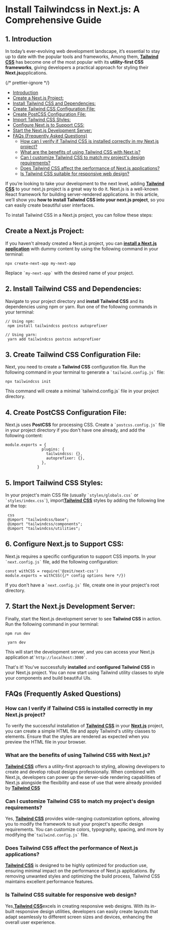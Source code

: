 


# Install Tailwindcss in Next.js: A Comprehensive Guide

## 1. <a name='Introduction'></a>Introduction

In today’s ever-evolving web development landscape, it’s essential to stay up to date with the popular tools and frameworks, Among them, [**Tailwind CSS**](https://tailwindcss.com/) has become one of the most popular with its **utility-first CSS frameworks**, giving developers a practical approach for styling their **Next.js**applications.

<MDXImage
  src={SEO_OBJ.INSTALL_TAILWINDCSS_IN_NEXTJS.featuredImage}
  alt={SEO_OBJ.INSTALL_TAILWINDCSS_IN_NEXTJS.featuredImageAltText}
  title={SEO_OBJ.INSTALL_TAILWINDCSS_IN_NEXTJS.featuredImageAltText}
  extraStyling="mb-4"
/>

{/* prettier-ignore */}
<TOC>
- [Introduction](#Introduction)
- [Create a Next.js Project:](#CreateaNext.jsProject:)
- [Install Tailwind CSS and Dependencies:](#InstallTailwindCSSandDependencies:)
- [Create Tailwind CSS Configuration File:](#CreateTailwindCSSConfigurationFile:)
- [Create PostCSS Configuration File:](#CreatePostCSSConfigurationFile:)
- [Import Tailwind CSS Styles:](#ImportTailwindCSSStyles:)
- [Configure Next.js to Support CSS:](#ConfigureNext.jstoSupportCSS:)
- [Start the Next.js Development Server:](#StarttheNext.jsDevelopmentServer:)
- [FAQs (Frequently Asked Questions)](#FAQsFrequentlyAskedQuestions)
  - [How can I verify if Tailwind CSS is installed correctly in my Next.js project?](#HowcanIverifyifTailwindCSSisinstalledcorrectlyinmyNext.jsproject)
  - [What are the benefits of using Tailwind CSS with Next.js?](#WhatarethebenefitsofusingTailwindCSSwithNext.js)
  - [Can I customize Tailwind CSS to match my project's design requirements?](#CanIcustomizeTailwindCSStomatchmyprojectsdesignrequirements)
  - [Does Tailwind CSS affect the performance of Next.js applications?](#DoesTailwindCSSaffecttheperformanceofNext.jsapplications)
  - [Is Tailwind CSS suitable for responsive web design?](#IsTailwindCSSsuitableforresponsivewebdesign)

</TOC>

If you’re looking to take your development to the next level, adding [**Tailwind CSS**](https://tailwindcss.com/) to your next.js project is a great way to do it. Next.js is a well-known React framework for building server-rendered applications. In this article, we’ll show you **how to install Tailwind CSS into your next.js project**, so you can easily create beautiful user interfaces.

To install Tailwind CSS in a Next.js project, you can follow these steps:

## <a name='CreateaNext.jsProject:'></a>Create a Next.js Project:

If you haven't already created a Next.js project, you can [**install a Next.js application**](https://www.karunakarpatel.com/Blog/nextjs_installation) with dummy content by using the following command in your terminal:

```
npx create-next-app my-next-app
```

Replace `` `my-next-app` `` with the desired name of your project.

## <a name='InstallTailwindCSSandDependencies:'></a>2\. Install Tailwind CSS and Dependencies:

Navigate to your project directory and **install Tailwind CSS** and its dependencies using npm or yarn. Run one of the following commands in your terminal:

```
// Using npm:
 npm install tailwindcss postcss autoprefixer
```

```
// Using yarn:
 yarn add tailwindcss postcss autoprefixer
```

## <a name='CreateTailwindCSSConfigurationFile:'></a>3\. Create Tailwind CSS Configuration File:

Next, you need to create a **Tailwind CSS** configuration file. Run the following command in your terminal to generate a `` `tailwind.config.js` `` file:

```
npx tailwindcss init
```

This command will create a minimal \`tailwind.config.js\` file in your project directory.

## <a name='CreatePostCSSConfigurationFile:'></a>4\. Create PostCSS Configuration File:

Next.js uses **PostCSS** for processing CSS. Create a `` `postcss.config.js` `` file in your project directory if you don't have one already, and add the following content:

```
module.exports = {
                plugins: {
                  tailwindcss: {},
                  autoprefixer: {},
                },
              }

```

## <a name='ImportTailwindCSSStyles:'></a>5\. Import Tailwind CSS Styles:

In your project's main CSS file (usually `` `styles/globals.css` `` or `` `styles/index.css` ``), import[**Tailwind CSS**](https://tailwindcss.com/) styles by adding the following line at the top:

```
 css
 @import "tailwindcss/base";
 @import "tailwindcss/components";
 @import "tailwindcss/utilities";
```

## <a name='ConfigureNext.jstoSupportCSS:'></a>6\. Configure Next.js to Support CSS:

Next.js requires a specific configuration to support CSS imports. In your `` `next.config.js` `` file, add the following configuration:

```
const withCSS = require('@zeit/next-css')
module.exports = withCSS({/* config options here */})
```

If you don't have a `` `next.config.js` `` file, create one in your project's root directory.

## <a name='StarttheNext.jsDevelopmentServer:'></a>7\. Start the Next.js Development Server:

Finally, start the Next.js development server to see **Tailwind CSS** in action. Run the following command in your terminal:

```
npm run dev
```

```
 yarn dev
```

This will start the development server, and you can access your Next.js application at`` `http://localhost:3000` ``.

That's it! You've successfully **installed** and **configured Tailwind CSS** in your Next.js project. You can now start using Tailwind utility classes to style your components and build beautiful UIs.

## <a name='FAQsFrequentlyAskedQuestions'></a>FAQs (Frequently Asked Questions)

### <a name='HowcanIverifyifTailwindCSSisinstalledcorrectlyinmyNext.jsproject'></a>How can I verify if Tailwind CSS is installed correctly in my Next.js project?

To verify the successful installation of [**Tailwind CSS**](https://tailwindcss.com/) in your [**Next.js**](https://www.karunakarpatel.com/Blog/nextjs_installation) project, you can create a simple HTML file and apply Tailwind's utility classes to elements. Ensure that the styles are rendered as expected when you preview the HTML file in your browser.

### <a name='WhatarethebenefitsofusingTailwindCSSwithNext.js'></a>What are the benefits of using Tailwind CSS with Next.js?

[**Tailwind CSS**](https://tailwindcss.com/) offers a utility-first approach to styling, allowing developers to create and develop robust designs professionally. When combined with Next.js, developers can power up the server-side rendering capabilities of Next.js alongside the flexibility and ease of use that were already provided by [**Tailwind CSS**](https://tailwindcss.com/)

### <a name='CanIcustomizeTailwindCSStomatchmyprojectsdesignrequirements'></a>Can I customize Tailwind CSS to match my project's design requirements?

Yes, [**Tailwind CSS**](https://tailwindcss.com/) provides wide-ranging customization options, allowing you to modify the framework to suit your project's specific design requirements. You can customize colors, typography, spacing, and more by modifying the`` `tailwind.config.js` `` file.

### <a name='DoesTailwindCSSaffecttheperformanceofNext.jsapplications'></a>Does Tailwind CSS affect the performance of Next.js applications?

[**Tailwind CSS**](https://tailwindcss.com/) is designed to be highly optimized for production use, ensuring minimal impact on the performance of Next.js applications. By removing unwanted styles and optimizing the build process, Tailwind CSS maintains excellent performance features.

### <a name='IsTailwindCSSsuitableforresponsivewebdesign'></a>Is Tailwind CSS suitable for responsive web design?

Yes,[**Tailwind CSS**](https://tailwindcss.com/)excels in creating responsive web designs. With its in-built responsive design utilities, developers can easily create layouts that adapt seamlessly to different screen sizes and devices, enhancing the overall user experience.
